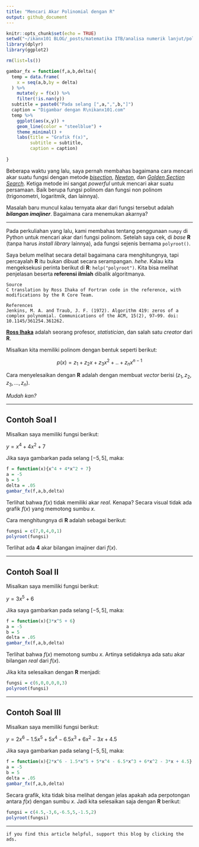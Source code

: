 ```yaml
---
title: "Mencari Akar Polinomial dengan R"
output: github_document
---
```


```r
knitr::opts_chunk$set(echo = TRUE)
setwd("~/ikanx101 BLOG/_posts/matematika ITB/analisa numerik lanjut/polyroot")
library(dplyr)
library(ggplot2)

rm(list=ls())

gambar_fx = function(f,a,b,delta){
  temp = data.frame(
    x = seq(a,b,by = delta)
  ) %>% 
    mutate(y = f(x)) %>% 
    filter(!is.nan(y))
  subtitle = paste0("Pada selang [",a,",",b,"]")
  caption = "Digambar dengan R\nikanx101.com"
  temp %>% 
    ggplot(aes(x,y)) +
    geom_line(color = "steelblue") +
    theme_minimal() +
    labs(title = "Grafik f(x)",
         subtitle = subtitle,
         caption = caption)
   
}

```

Beberapa waktu yang lalu, saya pernah membahas bagaimana cara mencari akar suatu fungsi dengan metode [_bisection_](https://ikanx101.com/blog/metode-bisection/), [_Newton_](https://ikanx101.com/blog/newton_method/), dan [_Golden Section Search_](https://ikanx101.com/blog/golden-ss/). Ketiga metode ini sangat _powerful_ untuk mencari akar suatu persamaan. Baik berupa fungsi polinom dan fungsi non polinom (trigonometri, logaritmik, dan lainnya).

Masalah baru muncul kalau ternyata akar dari fungsi tersebut adalah ___bilangan imajiner___. Bagaimana cara menemukan akarnya?

---

Pada perkuliahan yang lalu, kami membahas tentang penggunaan `numpy` di Python untuk mencari akar dari fungsi polinom. Setelah saya cek, di _base_ __R__ (tanpa harus _install_ _library_ lainnya), ada fungsi sejenis bernama `polyroot()`.

Saya belum melihat secara detail bagaimana cara menghitungnya, tapi percayalah __R__ itu bukan dibuat secara serampangan. _hehe_. Kalau kita mengeksekusi perinta berikut di __R__: `help("polyroot")`. Kita bisa melihat penjelasan beserta __referensi ilmiah__ dibalik algoritmanya.

```
Source
C translation by Ross Ihaka of Fortran code in the reference, with modifications by the R Core Team.

References
Jenkins, M. A. and Traub, J. F. (1972). Algorithm 419: zeros of a complex polynomial. Communications of the ACM, 15(2), 97–99. doi: 10.1145/361254.361262.
```

[__Ross Ihaka__](https://en.wikipedia.org/wiki/Ross_Ihaka) adalah seorang profesor, _statistician_, dan salah satu _creator_ dari __R__.

Misalkan kita memiliki polinom dengan bentuk seperti berikut:

$$p(x) = z_1 + z_2 x + z_3 x^2 + .. + z_n x^{n-1}$$

Cara menyelesaikan dengan __R__ adalah dengan membuat _vector_ berisi $(z_1,z_2,z_3,...,z_n)$.

_Mudah kan?_

---

## Contoh Soal I

Misalkan saya memiliki fungsi berikut:

$y = x^4 + 4x^2 +7$

Jika saya gambarkan pada selang $[-5,5]$, maka:

```r
f = function(x){x^4 + 4*x^2 + 7}
a = -5
b = 5
delta = .05
gambar_fx(f,a,b,delta)
```

Terlihat bahwa $f(x)$ tidak memiliki akar _real_. Kenapa? Secara visual tidak ada grafik $f(x)$ yang memotong sumbu $x$.

Cara menghitungnya di __R__ adalah sebagai berikut:

```r
fungsi = c(7,0,4,0,1)
polyroot(fungsi)
```

Terlihat ada __4__ akar bilangan imajiner dari $f(x)$.

---

## Contoh Soal II

Misalkan saya memiliki fungsi berikut:

$y = 3x^5 + 6$

Jika saya gambarkan pada selang $[-5,5]$, maka:

```r
f = function(x){3*x^5 + 6}
a = -5
b = 5
delta = .05
gambar_fx(f,a,b,delta)
```

Terlihat bahwa $f(x)$ memotong sumbu $x$. Artinya setidaknya ada satu akar bilangan _real_ dari $f(x)$.

Jika kita selesaikan dengan __R__ menjadi:

```r
fungsi = c(6,0,0,0,0,3)
polyroot(fungsi)
```

---

## Contoh Soal III

Misalkan saya memiliki fungsi berikut:

$y = 2x^6 - 1.5x^5 + 5x^4 -6.5x^3 + 6x^2 -3x + 4.5$

Jika saya gambarkan pada selang $[-5,5]$, maka:

```r
f = function(x){2*x^6 - 1.5*x^5 + 5*x^4 - 6.5*x^3 + 6*x^2 - 3*x + 4.5}
a = -5
b = 5
delta = .05
gambar_fx(f,a,b,delta)
```

Secara grafik, kita tidak bisa melihat dengan jelas apakah ada perpotongan antara $f(x)$ dengan sumbu $x$. Jadi kita selesaikan saja dengan __R__ berikut:

```r
fungsi = c(4.5,-3,6,-6.5,5,-1.5,2)
polyroot(fungsi)
```

---

`if you find this article helpful, support this blog by clicking the ads.`